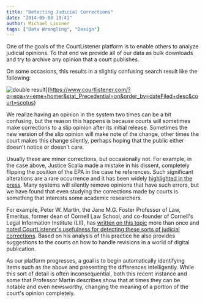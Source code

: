 ```yaml
---
title: "Detecting Judicial Corrections"
date: "2014-05-03 13:41"
author: Michael Lissner
tags: ["Data Wrangling", "Design"]
---
```


One of the goals of the CourtListener platform is to enable others to
analyze judicial opinions. To that end we provide all of our data as
bulk downloads and try to archive any opinion that a court publishes.

On some occasions, this results in a slightly confusing search result
like the following:

![double
result](/images/double-result.png)](https://www.courtlistener.com/?q=epa+v+eme+homer&stat_Precedential=on&order_by=dateFiled+desc&court=scotus)

We realize having an opinion in the system two times can be a bit
confusing, but the reason this happens is because courts will sometimes
make corrections to a slip opinion after its initial release. Sometimes
the new version of the slip opinion will make note of the change, other
times the court makes this change silently, perhaps hoping that the
public either doesn't notice or doesn't care.

Usually these are minor corrections, but occasionally not. For example,
in the case above, Justice Scalia made a mistake in his dissent,
completely flipping the position of the EPA in the case he references.
Such significant alterations are a rare occurrence and it has been
widely [highlighted in the
press](http://talkingpointsmemo.com/dc/antonin-scalia-error-supreme-court-dissent-epa).
Many systems will silently remove opinions that have such errors, but we
have found that even studying the corrections made by courts is
something that interests some academic researchers.

For example, Peter W. Martin, the Jane M.G. Foster Professor of Law,
Emeritus, former dean of Cornell Law School, and co-founder of Cornell's
Legal Information Institute (LII), has [written on this
topic](http://citeblog.access-to-law.com/?p=107) more than once and
[noted CourtListener's usefulness for detecting these sorts of judicial
corrections](http://citeblog.access-to-law.com/?p=157). Based on his
analysis of this practice he also provides suggestions to the courts on
how to handle revisions in a world of digital publication.

As our platform progresses, a goal is to begin automatically identifying
items such as the above and presenting the differences intelligently.
While this sort of detail is often inconsequential, both this recent
instance and some that Professor Martin describes show that at times
they can be notable and even newsworthy, changing the meaning of a
portion of the court's opinion completely.

